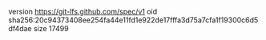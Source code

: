 version https://git-lfs.github.com/spec/v1
oid sha256:20c94373408ee254fa44e11fd1e922de17fffa3d75a7cfa1f19300c6d5df4dae
size 17499
